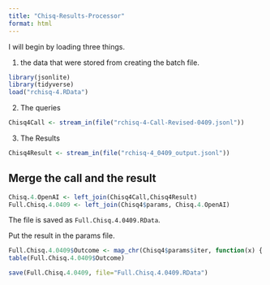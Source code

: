 ```yaml
---
title: "Chisq-Results-Processor"
format: html
---
```


I will begin by loading three things.  

1. the data that were stored from creating the batch file.

```r
library(jsonlite)
library(tidyverse)
load("rchisq-4.RData")
```

2. The queries

```r
Chisq4Call <- stream_in(file("rchisq-4-Call-Revised-0409.jsonl"))
```

3. The Results

```r
Chisq4Result <- stream_in(file("rchisq-4_0409_output.jsonl"))
```

## Merge the call and the result

```r
Chisq.4.OpenAI <- left_join(Chisq4Call,Chisq4Result)
Full.Chisq.4.0409 <- left_join(Chisq4$params, Chisq.4.OpenAI)
```

The file is saved as `Full.Chisq.4.0409.RData`.

Put the result in the params file.

```r
Full.Chisq.4.0409$Outcome <- map_chr(Chisq4$params$iter, function(x) { unlist(Chisq4Result$response$body$choices[[x]][[2]][2]) })
table(Full.Chisq.4.0409$Outcome)
```

```r
save(Full.Chisq.4.0409, file="Full.Chisq.4.0409.RData")
```

